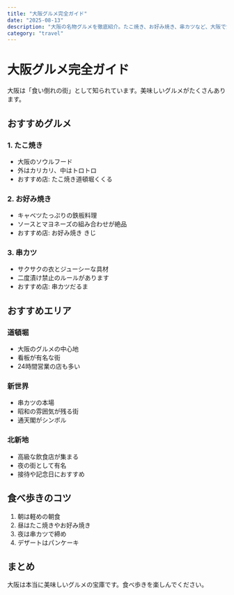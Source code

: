 ```yaml
---
title: "大阪グルメ完全ガイド"
date: "2025-08-13"
description: "大阪の名物グルメを徹底紹介。たこ焼き、お好み焼き、串カツなど、大阪で食べるべき料理とおすすめ店を詳しく解説。"
category: "travel"
---
```


# 大阪グルメ完全ガイド

大阪は「食い倒れの街」として知られています。美味しいグルメがたくさんあります。

## おすすめグルメ

### 1. たこ焼き
- 大阪のソウルフード
- 外はカリカリ、中はトロトロ
- おすすめ店: たこ焼き道頓堀くくる

### 2. お好み焼き
- キャベツたっぷりの鉄板料理
- ソースとマヨネーズの組み合わせが絶品
- おすすめ店: お好み焼き きじ

### 3. 串カツ
- サクサクの衣とジューシーな具材
- 二度漬け禁止のルールがあります
- おすすめ店: 串カツだるま

## おすすめエリア

### 道頓堀
- 大阪のグルメの中心地
- 看板が有名な街
- 24時間営業の店も多い

### 新世界
- 串カツの本場
- 昭和の雰囲気が残る街
- 通天閣がシンボル

### 北新地
- 高級な飲食店が集まる
- 夜の街として有名
- 接待や記念日におすすめ

## 食べ歩きのコツ

1. 朝は軽めの朝食
2. 昼はたこ焼きやお好み焼き
3. 夜は串カツで締め
4. デザートはパンケーキ

## まとめ

大阪は本当に美味しいグルメの宝庫です。食べ歩きを楽しんでください。 